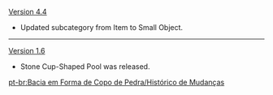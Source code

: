 {{Change History/Header}}
[[Version 4.4]]
* Updated subcategory from Item to Small Object.
----
[[Version 1.6]]
* Stone Cup-Shaped Pool was released.
<noinclude>
[[pt-br:Bacia em Forma de Copo de Pedra/Histórico de Mudanças]]
</noinclude>